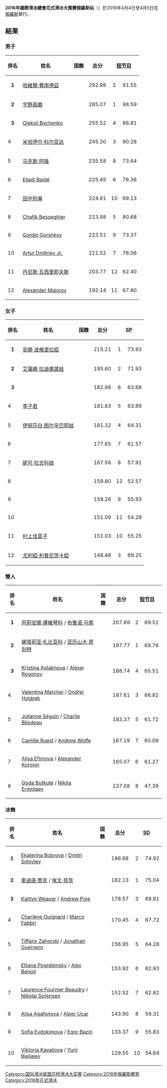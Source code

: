 {{multiple issues|
{{expand|time=2016-12-03T04:50:03+00:00}}
{{refimprove|time=2016-12-03T04:50:03+00:00}}
{{unreferenced|time=2016-12-03T04:50:03+00:00}}
}}
{{Infobox Figure Skating Competition
| title= 2016年國際滑冰總會花式滑冰大獎賽俄羅斯站
| comptype= [[国际滑冰联盟花样滑冰大奖赛|国际滑冰联盟花样滑冰大奖赛]]
| startdate= 11月4日
| enddate= 5
| skatingseason= {{link-en|2016–17|2016–17 figure skating season}}
| location= [[莫斯科|莫斯科]], [[俄罗斯|俄罗斯]]
| host= [[Figure_Skating_Federation_of_Russia|Figure Skating Federation of Russia]]
| venue= [[Megasport_Arena|Megasport Arena]]
| prizemoney= 
| championmen= {{flagicon|ESP}} [[哈維爾·費南德茲|哈維爾·費南德茲]]
| championladies= {{flagicon|RUS}} [[安娜·波格里拉婭|安娜·波格里拉婭]]
| championpairs= {{flagicon|GER}} [[阿莉安娜·薩維琴科|阿莉安娜·薩維琴科]] / [[布鲁诺·马索|布鲁诺·马索]]
| championdance= {{flagicon|RUS}} [[Ekaterina_Bobrova|Ekaterina Bobrova]] / [[Dmitri_Soloviev|Dmitri Soloviev]]
| previouscomp= [[2015年國際滑冰總會花式滑冰大獎賽俄羅斯站|2015年國際滑冰總會花式滑冰大獎賽俄羅斯站]]
| nextcomp= [[2017年國際滑冰總會花式滑冰大獎賽俄羅斯站|2017年國際滑冰總會花式滑冰大獎賽俄羅斯站]]
| previousgp= [[2016年國際滑冰總會花式滑冰大獎賽加拿大站|2016年國際滑冰總會花式滑冰大獎賽加拿大站]]
| nextgp= [[2016年國際滑冰總會花式滑冰大獎賽法國站|2016年國際滑冰總會花式滑冰大獎賽法國站]]
}}

'''2016年國際滑冰總會花式滑冰大獎賽俄羅斯站'''（{{lang-en|2016 Rostelecom Cup}}）於2016年4月4日至4月5日在[[俄羅斯|俄羅斯]]舉行。

==結果==
===男子===
{| class="wikitable sortable"
|-
! 排名
! 姓名
! 国籍
! 总分
! colspan="2" width="80px" | [[短节目|短节目]]
! colspan="2" width="80px" | [[自由滑|自由滑]]
|- bgcolor="gold"
| align="center" | '''1'''
| [[哈維爾·費南德茲|哈維爾·費南德茲]]
| {{ESP}}
| align="center" | 292.98
| align="center" | 2
| align="center" | 91.55
| align="center" | 1
| align="center" | 201.43
|- bgcolor="silver"
| align="center" | '''2'''
| [[宇野昌磨|宇野昌磨]]
| {{JPN}}
| align="center" | 285.07
| align="center" | 1
| align="center" | 98.59
| align="center" | 2
| align="center" | 186.48
|- bgcolor="cc9966"
| align="center" | '''3'''
| [[Oleksii_Bychenko|Oleksii Bychenko]]
| {{ISR}}
| align="center" | 255.52
| align="center" | 4
| align="center" | 86.81
| align="center" | 3
| align="center" | 168.71
|-
! 4
| [[米哈伊尔·科尔亚达|米哈伊尔·科尔亚达]]
| {{RUS}}
| align="center" | 245.30
| align="center" | 3
| align="center" | 90.28
| align="center" | 6
| align="center" | 155.02
|-
! 5
| [[马克斯·阿隆|马克斯·阿隆]]
| {{USA}}
| align="center" | 235.58
| align="center" | 8
| align="center" | 73.64
| align="center" | 4
| align="center" | 161.94
|-
! 6
| [[Elladj_Baldé|Elladj Baldé]]
| {{CAN}}
| align="center" | 225.45
| align="center" | 6
| align="center" | 76.36
| align="center" | 8
| align="center" | 149.09
|-
! 7
| [[田中刑事|田中刑事]]
| {{JPN}}
| align="center" | 224.91
| align="center" | 10
| align="center" | 69.13
| align="center" | 5
| align="center" | 155.78
|-
! 8
| [[Chafik_Besseghier|Chafik Besseghier]]
| {{FRA}}
| align="center" | 223.98
| align="center" | 5
| align="center" | 80.68
| align="center" | 10
| align="center" | 143.30
|-
! 9
| [[Gordei_Gorshkov|Gordei Gorshkov]]
| {{RUS}}
| align="center" | 223.51
| align="center" | 9
| align="center" | 73.37
| align="center" | 7
| align="center" | 150.14
|-
! 10
| [[Artur_Dmitriev_Jr.|Artur Dmitriev Jr.]]
| {{RUS}}
| align="center" | 221.52
| align="center" | 7
| align="center" | 76.06
| align="center" | 9
| align="center" | 145.46
|-
! 11
| [[丹尼斯·瓦西里耶夫斯|丹尼斯·瓦西里耶夫斯]]
| {{LAT}}
| align="center" | 203.77
| align="center" | 12
| align="center" | 62.40
| align="center" | 11
| align="center" | 141.37
|-
! 12
| [[Alexander_Majorov|Alexander Majorov]]
| {{SWE}}
| align="center" | 192.14
| align="center" | 11
| align="center" | 67.80
| align="center" | 12
| align="center" | 124.34
|}

===女子===
{| class="wikitable sortable"
|-
! 排名
! 姓名
! 国籍
! 总分
! colspan="2" width="80px" | [[Short_program_(figure_skating)|SP]]
! colspan="2" width="80px" | [[Free_skating|FS]]
|- bgcolor="gold"
| align="center" | '''1'''
| [[安娜·波格里拉婭|安娜·波格里拉婭]]
| {{RUS}}
| align="center" | 215.21
| align="center" | 1
| align="center" | 73.93
| align="center" | 1
| align="center" | 141.28
|- bgcolor="silver"
| align="center" | '''2'''
| [[艾蓮娜·拉迪奧諾娃|艾蓮娜·拉迪奧諾娃]]
| {{RUS}}
| align="center" | 195.60
| align="center" | 2
| align="center" | 71.93
| align="center" | 2
| align="center" | 123.67
|- bgcolor="cc9966"
| align="center" | '''3'''
| {{link-en|考特尼·希克斯|Courtney Hicks}}
| {{USA}}
| align="center" | 182.98
| align="center" | 6
| align="center" | 63.68
| align="center" | 3
| align="center" | 119.30
|-
! 4
| [[李子君|李子君]]
| {{CHN}}
| align="center" | 181.83
| align="center" | 5
| align="center" | 63.89
| align="center" | 4
| align="center" | 117.94
|-
! 5
| [[伊丽莎白·图尔辛巴耶娃|伊丽莎白·图尔辛巴耶娃]]
| {{KAZ}}
| align="center" | 181.32
| align="center" | 4
| align="center" | 64.31
| align="center" | 5
| align="center" | 117.01
|-
! 6
| {{link-en|松田悠良|Yura Matsuda}}
| {{JPN}}
| align="center" | 177.65
| align="center" | 7
| align="center" | 61.57
| align="center" | 6
| align="center" | 116.08
|-
! 7
| [[妮可·拉吉科娃|妮可·拉吉科娃]]
| {{SVK}}
| align="center" | 167.56
| align="center" | 8
| align="center" | 57.91
| align="center" | 7
| align="center" | 109.65
|-
! 8
| {{link-en|羅伯塔·羅德基埃羅|Roberta Rodeghiero}}
| {{ITA}}
| align="center" | 159.80
| align="center" | 12
| align="center" | 52.57
| align="center" | 8
| align="center" | 107.23
|-
! 9
| {{link-en|阿納斯塔西婭·特辛巴耶娃|Anastasia Galustyan}}
| {{ARM}}
| align="center" | 159.26
| align="center" | 9
| align="center" | 55.93
| align="center" | 9
| align="center" | 103.33
|-
! 10
| {{link-en|安吉麗娜·布拉爾斯卡|Angelīna Kučvaļska}}
| {{LAT}}
| align="center" | 151.09
| align="center" | 11
| align="center" | 54.29
| align="center" | 10
| align="center" | 96.80
|-
! 11
| [[村上佳菜子|村上佳菜子]]
| {{JPN}}
| align="center" | 151.03
| align="center" | 10
| align="center" | 55.25
| align="center" | 11
| align="center" | 95.78
|-
! 12
| [[尤利婭·利普尼茨卡婭|尤利婭·利普尼茨卡婭]]
| {{RUS}}
| align="center" | 148.46
| align="center" | 3
| align="center" | 69.25
| align="center" | 12
| align="center" | 79.21
|}

===雙人===
{| class="wikitable sortable"
|-
! 排名
! 姓名
! 国籍
! 总分
! colspan="2" width="80px" | [[短节目|短节目]]
! colspan="2" width="80px" | [[自由滑|自由滑]]
|- bgcolor="gold"
| align="center" | '''1'''
| [[阿莉安娜·薩維琴科|阿莉安娜·薩維琴科]] / [[布鲁诺·马索|布鲁诺·马索]]
| {{GER}}
| align="center" | 207.89
| align="center" | 2
| align="center" | 69.51
| align="center" | 1
| align="center" | 138.38
|- bgcolor="silver"
| align="center" | '''2'''
| [[娜塔莉亚·扎比亚科|娜塔莉亚·扎比亚科]] / [[亚历山大·恩别特|亚历山大·恩别特]]
| {{RUS}}
| align="center" | 197.77
| align="center" | 1
| align="center" | 69.76
| align="center" | 2
| align="center" | 128.01
|- bgcolor="cc9966"
| align="center" | '''3'''
| [[Kristina_Astakhova|Kristina Astakhova]] / [[Alexei_Rogonov|Alexei Rogonov]]
| {{RUS}}
| align="center" | 188.74
| align="center" | 4
| align="center" | 65.51
| align="center" | 3
| align="center" | 123.23
|-
! 4
| [[Valentina_Marchei|Valentina Marchei]] / [[Ondřej_Hotárek|Ondřej Hotárek]]
| {{ITA}}
| align="center" | 187.61
| align="center" | 3
| align="center" | 66.82
| align="center" | 5
| align="center" | 120.79
|-
! 5
| [[Julianne_Séguin|Julianne Séguin]] / [[Charlie_Bilodeau|Charlie Bilodeau]]
| {{CAN}}
| align="center" | 183.37
| align="center" | 5
| align="center" | 61.72
| align="center" | 4
| align="center" | 121.65
|-
! 6
| [[Camille_Ruest|Camille Ruest]] / [[Andrew_Wolfe_(figure_skater)|Andrew Wolfe]]
| {{CAN}}
| align="center" | 167.19
| align="center" | 7
| align="center" | 60.09
| align="center" | 6
| align="center" | 107.10
|-
! 7
| [[Alisa_Efimova|Alisa Efimova]] / [[Alexander_Korovin|Alexander Korovin]]
| {{RUS}}
| align="center" | 165.07
| align="center" | 6
| align="center" | 61.27
| align="center" | 7
| align="center" | 103.80
|-
! 8
| [[Goda_Butkutė|Goda Butkutė]] / [[Nikita_Ermolaev|Nikita Ermolaev]]
| {{LTU}}
| align="center" | 137.08
| align="center" | 8
| align="center" | 47.39
| align="center" | 8
| align="center" | 89.69
|}

===冰舞===
{| class="wikitable sortable"
|-
! 排名
! 姓名
! 国籍
! 总分
! colspan="2" width="80px" | [[Short_dance|SD]]
! colspan="2" width="80px" | [[Free_dance|FD]]
|- bgcolor="gold"
| align="center" | '''1'''
| [[Ekaterina_Bobrova|Ekaterina Bobrova]] / [[Dmitri_Soloviev|Dmitri Soloviev]]
| {{RUS}}
| align="center" | 186.68
| align="center" | 2
| align="center" | 74.92
| align="center" | 1
| align="center" | 111.76
|- bgcolor="silver"
| align="center" | '''2'''
| [[麥迪遜·喬克|麥迪遜·喬克]] / [[埃文·貝茨|埃文·貝茨]]
| {{USA}}
| align="center" | 182.13
| align="center" | 1
| align="center" | 75.04
| align="center" | 3
| align="center" | 107.09
|- bgcolor="cc9966"
| align="center" | '''3'''
| [[Kaitlyn_Weaver|Kaitlyn Weaver]] / [[Andrew_Poje|Andrew Poje]]
| {{CAN}}
| align="center" | 178.57
| align="center" | 3
| align="center" | 69.81
| align="center" | 2
| align="center" | 108.76
|-
! 4
| [[Charlène_Guignard|Charlène Guignard]] / [[Marco_Fabbri|Marco Fabbri]]
| {{ITA}}
| align="center" | 170.45
| align="center" | 4
| align="center" | 67.72
| align="center" | 4
| align="center" | 102.73
|-
! 5
| [[Tiffany_Zahorski|Tiffany Zahorski]] / [[Jonathan_Guerreiro|Jonathan Guerreiro]]
| {{RUS}}
| align="center" | 156.95
| align="center" | 5
| align="center" | 64.28
| align="center" | 5
| align="center" | 92.67
|-
! 6
| [[Elliana_Pogrebinsky|Elliana Pogrebinsky]] / [[Alex_Benoit|Alex Benoit]]
| {{USA}}
| align="center" | 153.92
| align="center" | 6
| align="center" | 62.93
| align="center" | 6
| align="center" | 90.99
|-
! 7
| [[Laurence_Fournier_Beaudry|Laurence Fournier Beaudry]] / [[Nikolaj_Sorensen|Nikolaj Sorensen]]
| {{DEN}}
| align="center" | 152.52
| align="center" | 7
| align="center" | 62.82
| align="center" | 7
| align="center" | 89.70
|-
! 8
| [[Alisa_Agafonova|Alisa Agafonova]] / [[Alper_Uçar|Alper Uçar]]
| {{TUR}}
| align="center" | 143.90
| align="center" | 8
| align="center" | 59.31
| align="center" | 8
| align="center" | 84.59
|-
! 9
| [[Sofia_Evdokimova|Sofia Evdokimova]] / [[Egor_Bazin|Egor Bazin]]
| {{RUS}}
| align="center" | 133.37
| align="center" | 9
| align="center" | 55.83
| align="center" | 9
| align="center" | 77.54
|-
! 10
| [[Viktoria_Kavaliova|Viktoria Kavaliova]] / [[Yurii_Bieliaiev|Yurii Bieliaiev]]
| {{BLR}}
| align="center" | 129.55
| align="center" | 10
| align="center" | 54.64
| align="center" | 10
| align="center" | 74.91
|}

[[Category:国际滑冰联盟花样滑冰大奖赛|Category:国际滑冰联盟花样滑冰大奖赛]]
[[Category:2016年俄羅斯體育|Category:2016年俄羅斯體育]]
[[Category:2016年花式滑冰|Category:2016年花式滑冰]]